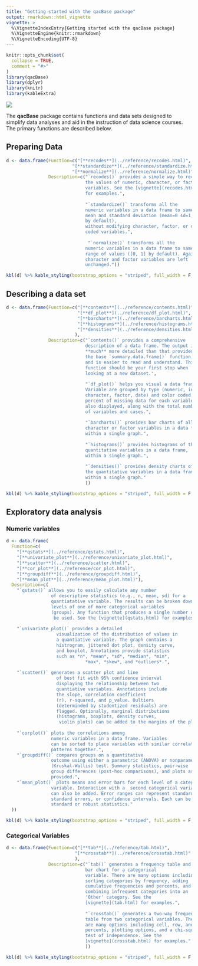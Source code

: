 ```yaml
---
title: "Getting started with the qacBase package"
output: rmarkdown::html_vignette
vignette: >
  %\VignetteIndexEntry{Getting started with the qacBase package}
  %\VignetteEngine{knitr::rmarkdown}
  %\VignetteEncoding{UTF-8}
---
```


```r
knitr::opts_chunk$set(
  collapse = TRUE,
  comment = "#>"
)
library(qacBase)
library(dplyr)
library(knitr)
library(kableExtra)
```
<div>
![](duckhead.jpg)
</div>

The **qacBase** package contains functions and data sets designed to simplify data analyses and aid in the instruction of data science courses. The primary functions are described below.

## Preparing Data

```r
d <- data.frame(Function=c("[**recodes**](../reference/recodes.html)",
                         "[**standardize**](../reference/standardize.html)",
                         "[**normalize**](../reference/normalize.html)"),
                Description=c("`recodes()` provides a simple way to recode 
                              the values of numeric, character, or factor
                              variables. See the [vignette](recodes.html) 
                              for examples.",
                              
                              "`standardize()` transforms all the 
                              numeric variables in a data frame to same
                              mean and standard deviation (mean=0 sd=1,
                              by default),
                              without modifying character, factor, or dummy
                              coded variables.",
                              
                               "`normalize()` transforms all the 
                              numeric variables in a data frame to same
                              range of values ([0, 1] by default). Again,
                              character and factor variables are left
                              unchanged."))

kbl(d) %>% kable_styling(bootstrap_options = "striped", full_width = F, position = "left")

```


## Describing a data set

```r
d <- data.frame(Function=c("[**contents**](../reference/contents.html)", 
                           "[**df_plot**](../reference/df_plot.html)",
                           "[**barcharts**](../reference/barcharts.html)",
                           "[**histograms**](../reference/histograms.html)",
                           "[**densities**](../reference/densities.html)"
                          ),
                Description=c("`contents()` provides a comprehensive 
                              description of a data frame. The output is
                              **much** more detailed than that provided by
                              the base `summary.data.frame()` function, 
                              and is easier to read and understand. This
                              function should be your first stop when 
                              looking at a new dataset.",
                              
                              "`df_plot()` helps you visual a data frame. 
                              Variable are grouped by type (numeric, integer,
                              character, factor, date) and color coded. The
                              percent of missing data for each variable is
                              also displayed, along with the total number
                              of variables and cases.",
                              
                              "`barcharts()` provides bar charts of all the
                              character or factor variables in a data frame,
                              within a single graph.",
                              
                              "`histograms()` provides histograms of the all
                              quantitative variables in a data frame,
                              within a single graph.",
                              
                              "`densities()` provides density charts of all
                              the quantitative variables in a data frame,
                              within a single graph."
                              ))

kbl(d) %>% kable_styling(bootstrap_options = "striped", full_width = F, position = "left")

```


## Exploratory data analysis

### Numeric variables

```r
d <- data.frame(
  Function=c(
    "[**qstats**](../reference/qstats.html)",
    "[**univariate_plot**](../reference/univariate_plot.html)",
    "[**scatter**](../reference/scatter.html)",
    "[**cor_plot**](../reference/cor_plot.html)",
    "[**groupdiff**](../reference/groupdiff.html)",
    "[**mean_plot**](../reference/mean_plot.html)"),
  Description=c(
    "`qstats()` allows you to easily calculate any number
                 of descriptive statistics (e.g., n, mean, sd) for a
                 quantiatative variable. The results can be broken down by the
                 levels of one of more categorical variables
                 (groups). Any function that produces a single number can
                  be used. See the [vignette](qstats.html) for examples.",
    
    "`univariate_plot()` provides a detailed
                   visualization of the distribution of values in 
                   a quantiative variable. The graph contains a
                   histrogram, jittered dot plot, density curve,
                   and boxplot, Annotations provide statistics
                   such as *n*, *mean*, *sd*, *median*, *min*,
                              *max*, *skew*, and *outliers*.",
    
    "`scatter()` generates a scatter plot and line
                   of best fit with 95% confidence interval
                   displaying the relationship between two
                   quantiative variables. Annotations include
                   the slope, correlation coefficient
                   (r), r-squared, and p_value. Oultiers
                   (determinded by studentized residuals) are
                   flagged. Optionally, marginal distributions
                   (histograms, boxplots, density curves, 
                    violin plots) can be added to the margins of the plot.",
    
    "`corplot()` plots the correlations among
                 numeric variables in a data frame. Variables
                 can be sorted to place variables with similar correlation
                 patterns together.",
    "`groupdiff()` compares groups on a quantitative
                 outcome using either a parametric (ANOVA) or nonparametric
                 (Kruskal-Wallis) test. Summary statistics, pair-wise
                 group differences (post-hoc comparisons), and plots are
                 provided.",
    "`mean_plot()` plots means and error bars for each level of a categorical
                 variable. Interaction with a  second categorical variable 
                 can also be added. Error ranges can represent standard deviations, 
                 standard errors, or confidence intervals. Each can be based on 
                 standard or robust statistics."
  ))

kbl(d) %>% kable_styling(bootstrap_options = "striped", full_width = F, position = "left")

```



### Categorical Variables

```r
d <- data.frame(Function=c("[**tab**](../reference/tab.html)", 
                          "[**crosstab**](../reference/crosstab.html)"
                          ),
                Description=c("`tab()` generates a frequency table and 
                              bar chart for a categorical
                              variable. There are many options including
                              sorting categories by frequency, adding
                              cumulative frequencies and percents, and
                              combining infrequent categories into an 
                              'Other' category. See the
                              [vignette](tab.html) for examples.",
                              
                              "`crosstab()` generates a two-way frequency
                              table from two categorical variables. There 
                              are many options including cell, row, and column
                              percents, plotting options, and a chi-square 
                              test of independence. See the
                              [vignette](crosstab.html) for examples."
                              ))

kbl(d) %>% kable_styling(bootstrap_options = "striped", full_width = F, position = "left")

```
